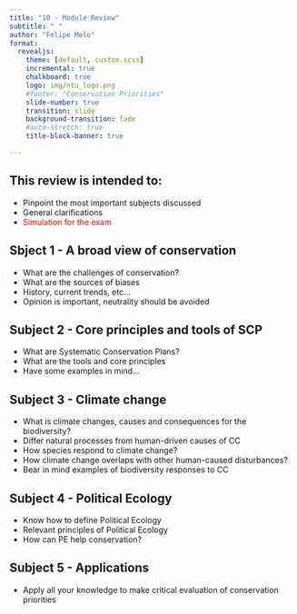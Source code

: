 ```yaml
---
title: "10 - Module Review"
subtitle: " "
author: "Felipe Melo"
format:
  revealjs:
    theme: [default, custom.scss]
    incremental: true
    chalkboard: true
    logo: img/ntu_logo.png
    #footer: "Conservation Priorities"
    slide-number: true
    transition: slide
    background-transition: fade
    #auto-stretch: true
    title-block-banner: true

---
```


## This review is intended to:

- Pinpoint the most important subjects discussed
- General clarifications
- [Simulation for the exam]{style="color: red;"} 


## Sbject 1 - A broad view of conservation

- What are the challenges of conservation?
- What are the sources of biases
- History, current trends, etc...
- Opinion is important, neutrality should be avoided

## Subject 2 - Core principles and tools of SCP
- What are Systematic Conservation Plans?
- What are the tools and core principles
- Have some examples in mind...

## Subject 3 - Climate change
- What is climate changes, causes and consequences for the biodiversity?
- Differ natural processes from human-driven causes of CC
- How species respond to climate change?
- How climate change overlaps with other human-caused disturbances?
- Bear in mind examples of biodiversity responses to CC

## Subject 4 - Political Ecology
- Know how to define Political Ecology
- Relevant principles of Political Ecology
- How can PE help conservation?

## Subject 5 - Applications
- Apply all your knowledge to make critical evaluation of conservation priorities


